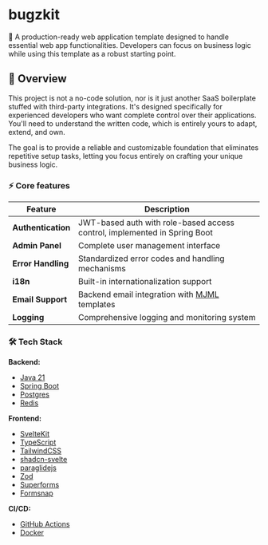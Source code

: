 # bugzkit

🚀 A production-ready web application template designed to handle essential web app functionalities.
Developers can focus on business logic while using this template as a robust starting point.

## 👀 Overview

This project is not a no-code solution, nor is it just another SaaS boilerplate stuffed with third-party integrations.
It's designed specifically for experienced developers who want complete control over their applications.
You'll need to understand the written code, which is entirely yours to adapt, extend, and own.

The goal is to provide a reliable and customizable foundation that eliminates repetitive setup tasks, letting you focus entirely on crafting your unique business logic.

### ⚡ Core features

| Feature            | Description                                                                     |
| ------------------ | ------------------------------------------------------------------------------- |
| **Authentication** | JWT-based auth with role-based access control, implemented in Spring Boot       |
| **Admin Panel**    | Complete user management interface                                              |
| **Error Handling** | Standardized error codes and handling mechanisms                                |
| **i18n**           | Built-in internationalization support                                           |
| **Email Support**  | Backend email integration with [MJML](https://github.com/mjmlio/mjml) templates |
| **Logging**        | Comprehensive logging and monitoring system                                     |

### 🛠 Tech Stack

**Backend:**

- [Java 21](https://openjdk.org/projects/jdk/21/)
- [Spring Boot](https://spring.io/projects/spring-boot)
- [Postgres](https://www.postgresql.org/)
- [Redis](https://redis.io/)

**Frontend:**

- [SvelteKit](https://kit.svelte.dev/)
- [TypeScript](https://www.typescriptlang.org/)
- [TailwindCSS](https://tailwindcss.com/)
- [shadcn-svelte](https://github.com/huntabyte/shadcn-svelte)
- [paraglidejs](https://inlang.com/m/gerre34r/library-inlang-paraglideJs)
- [Zod](https://zod.dev/)
- [Superforms](https://superforms.rocks/)
- [Formsnap](https://formsnap.dev/docs)

**CI/CD:**

- [GitHub Actions](https://github.com/features/actions)
- [Docker](https://www.docker.com/)
